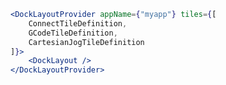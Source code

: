 ```jsx
<DockLayoutProvider appName={"myapp"} tiles={[
    ConnectTileDefinition,
    GCodeTileDefinition,
    CartesianJogTileDefinition
]}>
    <DockLayout />
</DockLayoutProvider>
```